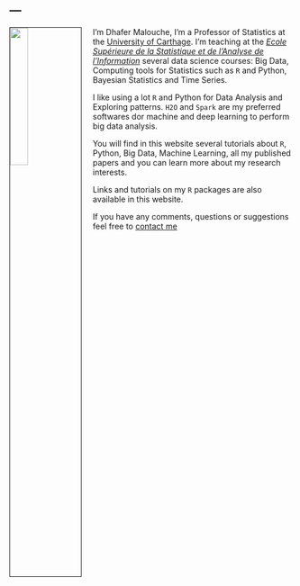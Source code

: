 ---
---

<link rel="stylesheet" href="styles.css" type="text/css">

<img src="images/dhafer.png" style="width:25%; border:1px solid; margin-right: 20px" align="left">

I'm Dhafer Malouche, I'm a Professor of Statistics at the [University of Carthage](http://www.ucar.rnu.tn/En/). I'm teaching at the [*Ecole Supérieure de la Statistique et de l'Analyse de l'Information*](http://www.essai.rnu.tn/accueil.htm)  several data science courses: Big Data, Computing tools for Statistics such as `R` and Python, Bayesian Statistics and Time Series.

I like using a lot `R`  and  Python for  Data Analysis and Exploring patterns. `H2O` and `Spark` are  my preferred softwares dor machine and deep learning to perform big  data analysis. 

You will find in this website several tutorials about  `R`, Python, Big Data, Machine Learning, all  my published  papers  and you can learn more about my  research interests. 

Links and tutorials on my   `R` packages are also available in this website.   

If you have any comments, questions or suggestions feel free to [contact me](mailto:dhafer.malouche@yale.edu) 

